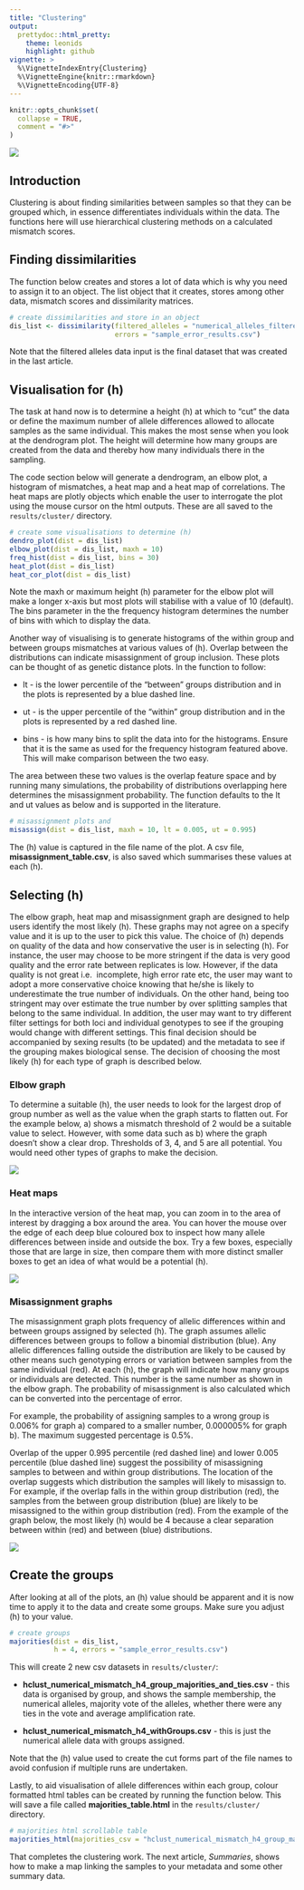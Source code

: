 ```yaml
---
title: "Clustering"
output: 
  prettydoc::html_pretty:
    theme: leonids
    highlight: github
vignette: >
  %\VignetteIndexEntry{Clustering}
  %\VignetteEngine{knitr::rmarkdown}
  %\VignetteEncoding{UTF-8}
---
```


```r
knitr::opts_chunk$set(
  collapse = TRUE,
  comment = "#>"
)
```
![](plots/logo.png)

## Introduction
Clustering is about finding similarities between samples so that they can be 
grouped which, in essence differentiates individuals within the data. The functions 
here will use hierarchical clustering methods on a calculated mismatch scores.

## Finding dissimilarities
The function below creates and stores a lot of data which is why you need to 
assign it to an object. The list object that it creates, stores among other data, 
mismatch scores and dissimilarity matrices. 
```r
# create dissimilarities and store in an object
dis_list <- dissimilarity(filtered_alleles = "numerical_alleles_filtered_at0.8_mt0.2.csv",
                          errors = "sample_error_results.csv")
```
Note that the filtered alleles data input is the final dataset that was created 
in the last article.

## Visualisation for (h)
The task at hand now is to determine a height (h) at which to "cut" the data or 
define the maximum number of allele differences allowed to allocate samples as 
the same individual. This makes the most sense when you look at the dendrogram 
plot. The height will determine how many groups are created from the data and 
thereby how many individuals there in the sampling. 

The code section below will generate a dendrogram, an elbow plot, a histogram of 
mismatches, a heat map and a heat map of correlations. The heat maps are plotly 
objects which enable the user to interrogate the plot using the mouse cursor on 
the html outputs. These are all saved to the `results/cluster/` directory.
```r
# create some visualisations to determine (h)
dendro_plot(dist = dis_list)
elbow_plot(dist = dis_list, maxh = 10)
freq_hist(dist = dis_list, bins = 30)
heat_plot(dist = dis_list)
heat_cor_plot(dist = dis_list)
```

Note the maxh or maximum height (h) parameter for the elbow plot will make a 
longer x-axis but most plots will stabilise with a value of 10 (default). The 
bins parameter in the the frequency histogram determines the number 
of bins with which to display the data.

Another way of visualising is to generate histograms of the within group and 
between groups mismatches at various values of (h). Overlap between the 
distributions can indicate misassignment of group inclusion. These plots can be 
thought of as genetic distance plots. In the function to follow: 

* lt - is the lower percentile of the "between" groups distribution and in the 
plots is represented by a blue dashed line.

* ut - is the upper percentile of the "within" group distribution and in the plots 
is represented by a red dashed line.

* bins - is how many bins to split the data into for the histograms. Ensure that 
it is the same as used for the frequency histogram featured above. This will 
make comparison between the two easy.

The area between these two values is the overlap feature space and by running 
many simulations, the probability of distributions overlapping here determines 
the misassignment probability. The function defaults to the lt and ut values as 
below and is supported in the literature. 
```r
# misassignment plots and 
misassign(dist = dis_list, maxh = 10, lt = 0.005, ut = 0.995)
```

The (h) value is captured in the file name of the plot. A csv 
file, **misassignment_table.csv**,  is also saved which summarises these values 
at each (h).

## Selecting (h)
The elbow graph, heat map and misassignment graph are designed to help users identify
the most likely (h). These graphs may not agree on a specify value and it is up 
to the user to pick this value. The choice of (h) depends on quality of the data 
and how conservative the user is in selecting (h). For instance, the user may 
choose to be more stringent if the data is very good quality and the error rate 
between replicates is low. However, if the data quality is not great i.e. 
incomplete, high error rate etc, the user may want to adopt a more conservative 
choice knowing that he/she is likely to underestimate the true number of 
individuals. On the other hand, being too stringent may over estimate the true 
number by over splitting samples that belong to the same individual. In addition, 
the user may want to try different filter settings for both loci and individual 
genotypes to see if the grouping would change with different settings. This final 
decision should be accompanied by sexing results (to be updated) and the 
metadata to see if the grouping makes biological sense. The decision of choosing 
the most likely (h) for each type of graph is described below.

### Elbow graph
To determine a suitable (h), the user needs to look for the largest drop of group 
number as well as the value when the graph starts to flatten out. For the example 
below, a) shows a mismatch threshold of 2 would be a suitable value to select. 
However, with some data such as b) where the graph doesn't show a clear drop. 
Thresholds of 3, 4, and 5 are all potential. You would need other types of graphs 
to make the decision.  

![](plots/elbow.png)

### Heat maps
In the interactive version of the heat map, you can zoom in to the area of 
interest by dragging a box around the area. You can hover the mouse over the 
edge of each deep blue coloured box to inspect how many allele differences between 
inside and outside the box. Try a few boxes, especially those that are large in 
size, then compare them with more distinct smaller boxes to get an idea of what
would be a potential (h).

![](plots/heatmap.png)

### Misassignment graphs
The misassignment graph plots frequency of allelic differences within and between 
groups assigned by selected (h). The graph assumes allelic differences between 
groups to follow a binomial distribution (blue). Any allelic differences falling 
outside the distribution are likely to be caused by other means such genotyping 
errors or variation between samples from the same individual (red). At each (h), 
the graph will indicate how many groups or individuals are detected. This number 
is the same number as shown in the elbow graph. The probability of misassignment
is also calculated which can be converted into the percentage of error. 

For example, the probability of assigning samples to a wrong group is 0.006% for 
graph a) compared to a smaller number, 0.000005% for graph b). The maximum 
suggested percentage is 0.5%. 

Overlap of the upper 0.995 percentile (red dashed line) and lower 0.005 percentile 
(blue dashed line) suggest the possibility of misassigning samples to between and 
within group distributions. The location of the overlap suggests which distribution 
the samples will likely to misassign to. For example, if the overlap falls in the 
within group distribution (red), the samples from the between group distribution 
(blue) are likely to be misassigned to the within group distribution (red). From 
the example of the graph below, the most likely (h) would be 4 because a clear 
separation between within (red) and between (blue) distributions.

![](plots/misassignment.png)


## Create the groups
After looking at all of the plots, an (h) value should be apparent and it is now 
time to apply it to the data and create some groups. Make sure you adjust (h) to 
your value.
```r
# create groups
majorities(dist = dis_list, 
           h = 4, errors = "sample_error_results.csv")
```

This will create 2 new csv datasets in `results/cluster/`:

* **hclust_numerical_mismatch_h4_group_majorities_and_ties.csv** - this data is 
organised by group, and shows the sample membership, the numerical alleles, majority 
vote of the alleles, whether there were any ties in the vote and average 
amplification rate.

* **hclust_numerical_mismatch_h4_withGroups.csv** - this is just the numerical 
allele data with groups assigned.

Note that the (h) value used to create the cut forms part of the file names to 
avoid confusion if multiple runs are undertaken.

Lastly, to aid visualisation of allele differences within each group, colour 
formatted html tables can be created by running the function below. This will 
save a file called **majorities_table.html** in the `results/cluster/` directory.
```r
# majorities html scrollable table
majorities_html(majorities_csv = "hclust_numerical_mismatch_h4_group_majorities_and_ties.csv")
```

That completes the clustering work. The next article, *Summaries*, shows how to 
make a map linking the samples to your metadata and some other summary data.
